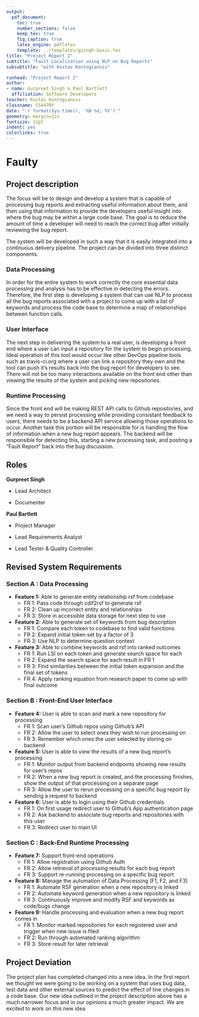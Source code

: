 ```yaml
---
output: 
  pdf_document:
    toc: true
    number_sections: false
    keep_tex: true
    fig_caption: true
    latex_engine: pdflatex
    template: ../templates/gsingh-basic.tex
title: "Project Report 2"
subtitle: "Fault Localization using NLP on Bug Reports"
subsubtitle: "with Kostas Kontogiannis"

runhead: "Project Report 2"
author:
- name: Gurpreet Singh & Paul Bartlett
  affiliation: Software Developers
teacher: Kostas Kontogiannis
classname: CS4470Y
date: "`r format(Sys.time(), '%B %d, %Y')`"
geometry: margin=1in
fontsize: 11pt
indent: yes
colorlinks: true
---
```


# Faulty

## Project description

The focus will be to design and develop a system that is capable of processing
bug reports and extracting useful information about them, and then using that
information to provide the developers useful insight into where the bug may be
within a large code base. The goal is to reduce the amount of time a developer
will need to reach the correct bug after initially reviewing the bug report.

The system will be developed in such a way that it is easily integrated into
a continuous delivery pipeline. The project can be divided into three distinct
components.

### Data Processing

In order for the entire system to work correctly the core essential data
processing and analysis has to be effective in detecting the errors. Therefore,
the first step is developing a system that can use NLP to process all the bug
reports associated with a project to come up with a list of keywords and
process the code base to determine a map of relationships between function
calls.

### User Interface

The next step in delivering the system to a real user, is developing a front
end where a user can input a repository for the system to begin processing.
Ideal operation of this tool would occur like other DevOps pipeline tools such
as travis-ci.org where a user can link a repository they own and the tool can push
it's results back into the bug report for developers to see. There will not be
too many interactions available on the front end other than viewing the results
of the system and picking new repositories.

### Runtime Processing

Since the front end will be making REST API calls to Github repositories, and
we need a way to persist processing while providing consistant feedback to
users, there needs to be a backend API service allowing those operations to
occur. Another task this portion will be responsible for is handling the flow
of information when a new bug report appears. The backend will be responsible
for detecting this, starting a new processing task, and posting a "Fault
Report" back into the bug discussion.

## Roles

**Gurpreet Singh**

- Lead Architect 

- Documenter

**Paul Bartlett**

- Project Manager 

- Lead Requirements Analyst

- Lead Tester & Quality Controller

## Revised System Requirements

### Section A : Data Processing

- **Feature 1:** Able to generate entity relationship rsf from codebase
  - FR 1: Pass code through cdif2rsf to generate rsf
  - FR 2: Clean up incorrect entity and relationships
  - FR 3: Store in accessible data storage for next step to use

- **Feature 2:**  Able to generate set of keywords from bug description
  - FR 1: Compare each token to codebase to find valid functions
  - FR 2: Expand initial token set by a factor of 3
  - FR 3: Use NLP to determine question context 

- **Feature 3:** Able to combine keywords and rsf into ranked outcomes
  - FR 1: Run LSI on each token and generate search space for each
  - FR 2: Expand the search space for each result in FR 1
  - FR 3: Find similarities between the initial token expansion and the final
    set of tokens
  - FR 4: Apply ranking equation from research paper to come up with final
    outcome

### Section B : Front-End User Interface

- **Feature 4:**  User is able to scan and mark a new repository for processing
  - FR 1: Scan user's Github repos using Github's API
  - FR 2: Allow the user to select ones they wish to run processing on
  - FR 3: Remember which ones the user selected by storing on backend

- **Feature 5:**  User is able to view the results of a new bug report's processing
  - FR 1: Monitor output from backend endpoints showing new results for user's repos
  - FR 2: When a new bug report is created, and the processing finishes, show
    the output of that processing on a separate page
  - FR 3: Allow the user to rerun processing on a specific bug report by
    sending a request to backend

- **Feature 6:**  User is able to login using their Github credentials
  - FR 1: On first usage redirect user to Github's App authentication page
  - FR 2: Ask backend to associate bug reports and repositories with this user
  - FR 3: Redirect user to main UI

### Section C : Back-End Runtime Processing

- **Feature 7:**  Support front-end operations
  - FR 1: Allow registration using Github Auth
  - FR 2: Allow retrieval of processing results for each bug report
  - FR 3: Support re-running processing on a specific bug report

- **Feature 8:**  Manage the automation of Data Processing (F1, F2, and F3)
  - FR 1: Automate RSF generation when a new repository is linked
  - FR 2: Automate keyword generation when a new repository is linked
  - FR 3: Continuously improve and modify RSF and keywords as code/bugs change

- **Feature 9:**  Handle processing and evaluation when a new bug report comes in
  - FR 1: Monitor marked repositories for each registered user and trigger when new issue is filed
  - FR 2: Run through automated ranking algorithm 
  - FR 3: Store result for later retrieval

## Project Deviation

The project plan has completed changed into a new idea. In the first report we
thought we were going to be working on a system that uses bug data, test data
and other external sources to predict the effect of line changes in a code
base. Our new idea outlined in the project description above has a much
narrower focus and in our opinions a much greater impact. We are excited to
work on this new idea
